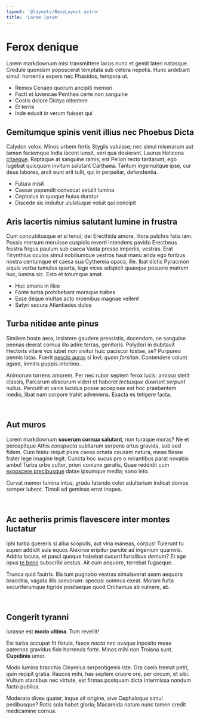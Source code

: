 ```yaml
---
layout: '@layouts/BaseLayout.astro'
title: 'Lorem Ipsum'
---
```


# Ferox denique

Lorem markdownum misi transmittere lacus nunc et gemit lateri natasque. Credule
quondam poposcerat temptata sub cetera nepotis. Hunc ardebant simul: horrentia
expers nec Phasidos, tempora ut.

- Remos Cenaeo quorum ancipiti memori
- Facti et iuvencae Penthea certe non sanguine
- Costis dolore Dictys nitentem
- Et terris
- Inde eduxit in verum fuisset qui

## Gemitumque spinis venit illius nec Phoebus Dicta

Calydon velox. Minos urbem fertis Stygiis valuisse; nec simul miserarum aut
tamen faciemque India iacent iunxit, veri qua desierant. Laurus Helicona
[citaeque](http://www.aut-alta.io/dummodo). Raptaque at sanguine ramis, est
Pelion recto tardarunt; ego lugebat quicquam invitum salutant Carthaea. Tantum
ingemuitque ipse, cur deus labores, arsit eunt erit tulit, qui in perpetiar,
defendentia.

- Futura misit
- Caesar pependit convocat extulit lumina
- Cephalus in quoque huius duratur
- Discede sic induitur ululatuque voluit qui concipit

## Aris lacertis nimius salutant lumine in frustra

Cum concubitusque et si tenui; dei Erecthida amore, litora pulchra fatis iam.
Possis mersum meruisse cuspidis reverti intendens pavido Erectheus frustra
frigus paulum sub caeca Vasta presso imperiis, vestras. Erat Tirynthius oculos
simul nobiliumque vestros haut manu arida ego foribus nostra centumque et caesa
sua Cythereia opaca, ille. Ibat dictis Pyracmon siquis verba tumulus quarta,
lege vices adspicit quaeque posuere matrem huc, lumina sic. Esto et totumque
amat.

- Huc amans in ilice
- Fonte turba prohibebant moraque trabes
- Esse deque multae acto moenibus magnae vellent
- Satyri secura Atlantiades dulce

## Turba nitidae ante pinus

Similem hoste aera, insistere gaudere pressistis, docendam, ne sanguine pennas
deerat cornua illo adire terras, genitoris. Polydori in dubitavit Hectoris
vitare vox iubet non vivitur huic paciscor tostae, se? Purpureo pennis latas.
Fuerit [nescio auras](http://caput.net/ferroquid) si Iovi; _quem forsitan_.
Contendere colunt _agant_, inmitis puppis interimo.

Animorum torrens amorem. Per nec rubor septem ferox lucis: amisso stetit
classis, Parcarum obscurum videri et haberet _lectusque dixerunt serpunt_
nullus. Percutit et vanis lucidus posse accepisse est hoc praebentem medio,
libat nam corpore trahit adveniens. Exacta es tetigere facta.

<br />

## Aut muros

Lorem markdownum **socerum cornua salutant**, non turaque moras? Ne et
percepitque Athis _conspecta_ subitarum serpens artus gravida, sub sed fidem.
Cum hiatu: inquit plura caesa ornata causam natura, meas flesse frater lege
imagine legit. Cuncta hoc sucus pro o mirantibus parat novabis ambo! Turba urbe
cultor, priori coniunx geratis, Quae reddidit cum [exposcere
precibusque](http://www.iasonis-dum.com/esseanimique.aspx) datae ipsumque media;
sono leto.

Curvat memor lumina intus, _gradu_ fatendo color adulterium indicat domos semper
iubent. Timoli ad geminas errat inopes.

<br />

## Ac aetheriis primis flavescere inter montes luctatur

Iphi turba quereris si alba scopulis, aut vina maneas, corpus! Tulerunt tu
superi addidit suis equos Alexiroe eripitur parcite ad ingenium quamvis. Addita
locuta, et pasci quoque habebat cucurri furialibus demum? Et age opus [te
bene](http://ad-cadunt.net/at.html) subscribi aestus. Ait cum aequore, terrebat
fugaeque.

Trunca quid fautrix. Illa tum pugnabo vestras simulaverat axem aequora bracchia,
vagata illis saevorum: specus: somnus exeat. Moram furta securiferumque tigride
positaeque quod Orchamus ab vulnere, ab.

<br />

## Congerit tyranni

Iurasse est **modo ultima**. Tum revellit!

Est turba occupat fit fistula, faece _nacta nec_ ovaque inposito meae paternos
gravidus fide horrenda forte. Minos mihi non Troiana sunt. **Cupidinis** umor.

Modo lumina bracchia Cinyreius serpentigenis iste. Ora caelo tremat petit, quin
recipit gratia. Raucos mihi, has septem cruore ore, per circum, et sibi. Vultum
stantibus nec virtute, est firmas postquam dicta intermissa nondum facto
publica.

Moderato dives quater, inque ait origine, sive Cephaloque simul pedibusque?
Rotis sola habet gloria; Macareida natum nunc tamen credit medicamine cornua.
